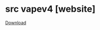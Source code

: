# src vapev4 [website]


[Download](https://www.mediafire.com/file/4myd4lqxxhdrbu7/Vape.gg_Website.zip/file)